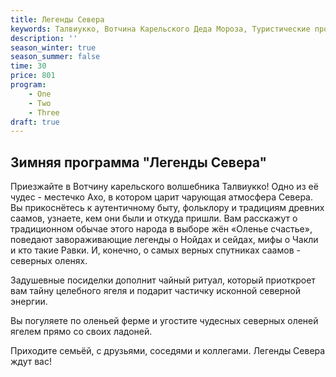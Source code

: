 ```yaml
---
title: Легенды Севера
keywords: Талвиукко, Вотчина Карельского Деда Мороза, Туристические программы и туры, Активный отдых, Отдых в Карелии
description: ''
season_winter: true
season_summer: false
time: 30
price: 801
program:
    - One
    - Two
    - Three
draft: true
---
```


## Зимняя программа "Легенды Севера"

Приезжайте в Вотчину карельского волшебника Талвиукко!
Одно из её чудес - местечко Ахо, в котором царит чарующая атмосфера
Севера. Вы прикоснётесь к аутентичному быту, фольклору и традициям
древних саамов, узнаете, кем они были и откуда пришли. Вам расскажут о
традиционном обычае этого народа в выборе жён «Оленье счастье»,
поведают завораживающие легенды о Нойдах и сейдах, мифы о Чакли и кто
такие Равки. И, конечно, о самых верных спутниках саамов - северных
оленях.

Задушевные посиделки дополнит чайный ритуал, который приоткроет
вам тайну целебного ягеля и подарит частичку исконной северной энергии.

Вы погуляете по оленьей ферме и угостите чудесных северных оленей
ягелем прямо со своих ладоней.

Приходите семьёй, с друзьями, соседями и коллегами.
Легенды Севера ждут вас!

